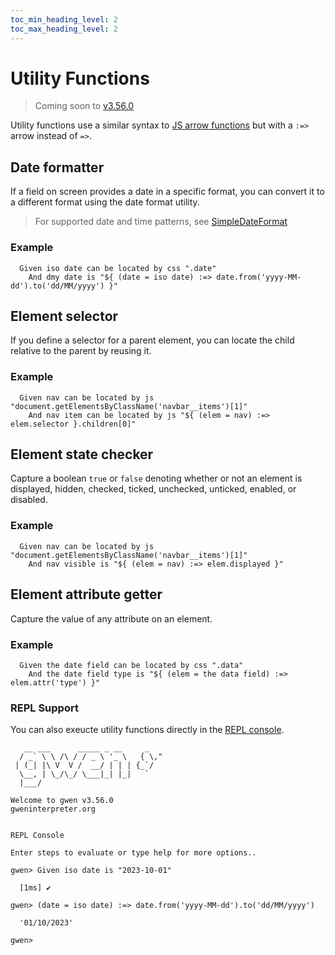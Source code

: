 ```yaml
--- 
toc_min_heading_level: 2
toc_max_heading_level: 2
---
```



# Utility Functions

> Coming soon to [v3.56.0](https://github.com/gwen-interpreter/gwen-web/releases/tag/v3.56.0)

Utility functions use a similar syntax to [JS arrow functions](/docs/js-functions#arrow-syntax) but with a `:=>` arrow instead of `=>`.

##  Date formatter

If a field on screen provides a date in a specific format, you can convert it to a different format using the date format utility.

> For supported date and time patterns, see [SimpleDateFormat](https://docs.oracle.com/javase/8/docs/api/java/text/SimpleDateFormat.html)

### Example

```gherkin {2}
  Given iso date can be located by css ".date"
    And dmy date is "${ (date = iso date) :=> date.from('yyyy-MM-dd').to('dd/MM/yyyy') }"
```

##  Element selector

If you define a selector for a parent element, you can locate the child relative to the parent by reusing it.

### Example

```gherkin {2}
  Given nav can be located by js "document.getElementsByClassName('navbar__items')[1]"
    And nav item can be located by js "${ (elem = nav) :=> elem.selector }.children[0]"
```

##  Element state checker

Capture a boolean `true` or `false` denoting whether or not an element is displayed, hidden, checked, ticked, unchecked, unticked, enabled, or disabled.

### Example

```gherkin {2}
  Given nav can be located by js "document.getElementsByClassName('navbar__items')[1]"
    And nav visible is "${ (elem = nav) :=> elem.displayed }"
```

##  Element attribute getter

Capture the value of any attribute on an element.

### Example

```gherkin {2}
  Given the date field can be located by css ".data"
    And the date field type is "${ (elem = the data field) :=> elem.attr('type') }"
```

### REPL Support

You can also exeucte utility functions directly in the [REPL console](/docs/repl).

```script
   __ ___      _____ _ __     _    
  / _` \ \ /\ / / _ \ '_ \   { \," 
 | (_| |\ V  V /  __/ | | | {_`/   
  \__, | \_/\_/ \___|_| |_|   `    
  |___/                            

Welcome to gwen v3.56.0
gweninterpreter.org


REPL Console

Enter steps to evaluate or type help for more options..

gwen> Given iso date is "2023-10-01"

  [1ms] ✔

gwen> (date = iso date) :=> date.from('yyyy-MM-dd').to('dd/MM/yyyy')

  '01/10/2023'

gwen> 
```
